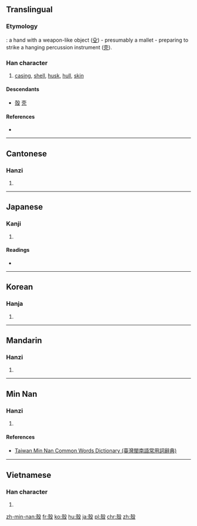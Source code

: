 {{also|壳}}
==Translingual==
{{ja-forms|[[殻]]|[[壳]]|殼}}

===Etymology===
{{liushu|p}}: a hand with a weapon-like object ([[殳]]) - presumably a mallet - preparing to strike a hanging percussion instrument ([[壳]]).

===Han character===
{{Han char|rn=79|rad=殳|as=08|sn=12|four=4724<sub>7</sub>|canj=土弓竹弓水 (GNHNE)|ids=⿰⿱⿳[[士]][[冖]][[一]][[几]][[殳]]}}

# [[casing]], [[shell]], [[husk]], [[hull]], [[skin]]

====Descendants====
* [[殻]] [[壳]]

====References====
* {{Han ref|kx=0586.050|dkj=16646|hdz=32160.070|uh=6BBC|ud=27580|bh=B4DF|bd=46303}}

----

==Cantonese==

===Hanzi===
{{yue-hanzi|jyut=[[hok3]]|y=hok3|sim=壳}}

# {{defn|lang=yue|sort=殳08}}

----

==Japanese==

===Kanji===
{{ja-kanji|grade=|rs=殳08}}

# {{defn|lang=ja|sort=殳08}}

====Readings====
* {{ja-readings|on=[[かく]] (kaku), [[こく]] (koku)|kun=[[から]] (kara)}}

----

==Korean==

===Hanja===
{{ko-hanja|hangeul=각|eumhun=|rv=gak|mr=kak|y=kak}}

# {{defn|lang=ko|sort=殳08}}

----

==Mandarin==

===Hanzi===
{{cmn-hanzi|sim=壳|pin=[[ké]] ([[ke2]]), [[qiào]] ([[qiao4]])|wg=k'o<sup>2</sup>, ch'iao<sup>4</sup>}}

# {{defn|lang=cmn|sort=殳08}}

----

==Min Nan==

===Hanzi===
{{nan-hanzi|tlpa=khok (khok<sup>4</sup>), khak (khak<sup>4</sup>)}}

# {{defn|lang=nan|sort=殳08}}

====References====
*[http://twblg.dict.edu.tw/holodict_new/result_detail.jsp?n_no=8547&curpage=1&sample=%E6%AE%BC&radiobutton=1&querytarget=1&limit=20&pagenum=1&rowcount=16 Taiwan Min Nan Common Words Dictionary (臺灣閩南語常用詞辭典)]

----

==Vietnamese==

===Han character===
{{vi-hantu|[[nôi]], [[xác]]|rs=殳08}}

# {{defn|lang=vi|sort=殳08}}

[[zh-min-nan:殼]]
[[fr:殼]]
[[ko:殼]]
[[hu:殼]]
[[ja:殼]]
[[pl:殼]]
[[chr:殼]]
[[zh:殼]]